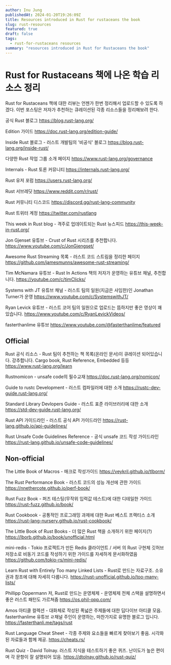 ```yaml
---
author: Inu Jung
publishedAt: 2024-01-20T19:26:09Z
title: Resources introduced in Rust for rustaceans the book
slug: rust-resources
featured: true
draft: false
tags:
  - rust-for-rustaceans resources
summary: "resources introduced in Rust for Rustaceans the book"
---
```


# Rust for Rustaceans 책에 나온 학습 리소스 정리

Rust for Rustaceans 책에 대한 리뷰는 언젠가 한번 정리해서 업로드할 수 있도록 하겠다. 이번 포스팅은 저자가 추천하는 큐레이션된 각종 리소스들을 정리해보려 한다.

공식 Rust 블로그
https://blog.rust-lang.org/

Edition 가이드
https://doc.rust-lang.org/edition-guide/

Inside Rust 블로그 - 러스트 개발팀의 '비공식' 블로그
https://blog.rust-lang.org/inside-rust/

다양한 Rust 작업 그룹 소개 페이지
https://www.rust-lang.org/governance

Internals - Rust 토론 커뮤니티
https://internals.rust-lang.org/

Rust 유저 포럼
https://users.rust-lang.org/

Rust 서브레딧
https://www.reddit.com/r/rust/

Rust 커뮤니티 디스코드
https://discord.gg/rust-lang-community

Rust 트위터 계정
https://twitter.com/rustlang

This week in Rust blog - 격주로 업데이트되는 Rust 뉴스피드
https://this-week-in-rust.org/

Jon Gjenset 유튜브 - Crust of Rust 시리즈를 추천합니다.
https://www.youtube.com/c/JonGjengset/

Awesome Rust Streaming 목록 - 러스트 코드 스트림을 정리한 페이지
https://github.com/jamesmunns/awesome-rust-streaming/

Tim McNamara 유튜브 - Rust In Actions 책의 저자가 운영하는 유튜브 채널, 추천합니다.
https://youtube.com/c/timClicks/

Systems with JT 유튜브 채널 - 러스트 팀의 일원(지금은 사임한)인 Jonathan Turner가 운영
https://www.youtube.com/c/SystemswithJT/

Ryan Levick 유튜브 - 러스트 코어 팀의 일원으로 업로드는 뜸하지만 좋은 영상이 꽤 있습니다.
https://www.youtube.com/c/RyanLevickVideos/

fasterthanlime 유튜브
https://www.youtube.com/@fasterthanlime/featured

## Official

Rust 공식 리소스 - Rust 팀이 추천하는 책 목록(온라인 문서)이 큐레이션 되어있습니다. 강추합니다.
Cargo book, Rust Reference, Embedded 등등
https://www.rust-lang.org/learn

Rustnomicon - unsafe code의 필수교재
https://doc.rust-lang.org/nomicon/

Guide to rustc Development - 러스트 컴파일러에 대한 소개
https://rustc-dev-guide.rust-lang.org/

Standard Library Devlopers Guide - 러스트 표준 라이브러리에 대한 소개
https://std-dev-guide.rust-lang.org/

Rust API 가이드라인 - 러스트 공식 API 가이드라인
https://rust-lang.github.io/api-guidelines/

Rust Unsafe Code Guidelines Reference - 공식 unsafe 코드 작성 가이드라인
https://rust-lang.github.io/unsafe-code-guidelines/

## Non-official

The Little Book of Macros - 매크로 작성가이드
https://veykril.github.io/tlborm/

The Rust Performance Book - 러스트 코드의 성능 개선에 관한 가이드
https://nnethercote.github.io/perf-book/

Rust Fuzz Book - 퍼즈 테스팅(무작위 입력값 테스트)에 대한 디테일한 가이드
https://rust-fuzz.github.io/book/

Rust Cookbook - 공통적인 프로그래밍 과제에 대한 Rust 베스트 프랙티스 소개
https://rust-lang-nursery.github.io/rust-cookbook/

The Little Book of Rust Books - 더 많은 Rust 책을 소개하기 위한 페이지(?)
https://lborb.github.io/book/unofficial.html

mini-redis - Tokio 프로젝트가 만든 Redis 클라이언트 / 서버 의 Rust 구현체 깃허브 저장소로 비동기 코드를 작성하기 위한 가이드를 자세하게 문서화하였음
https://github.com/tokio-rs/mini-redis/

Learn Rust with Entirely Too many Linked Lists - Rust로 만드는 자료구조. 소유권과 참조에 대해 자세히 다룹니다.
https://rust-unofficial.github.io/too-many-lists/

Phillipp Oppermann 저, Rust로 만드는 운영체제 - 운영체제 전체 스택을 설명하면서 좋은 러스트 패턴도 가르쳐줌
https://os.phil-opp.com/

Amos 아티클 컬렉션 - 대화체로 작성된 폭넓은 주제들에 대한 딥다이브 아티클 모음. fasterthanlime 유튜브 ㄹ채널 주인이 운영하는, 마찬가지로 유명한 블로그 입니다.
https://fasterthanli.me/tags/rust

Rust Language Cheat Sheet - 각종 주제와 요소들을 빠르게 찾아보기 좋음. 시각화된 자료들과 함께 제공.
https://cheats.rs/

Rust Quiz - David Tolnay. 러스트 지식을 테스트하기 좋은 퀴즈. 난이도가 높은 편이며 각 문항이 잘 설명되어 있음.
https://dtolnay.github.io/rust-quiz/
